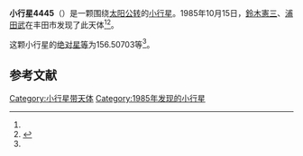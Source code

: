 {{Infobox planet
| bgcolour = #FFFFC0
| name = 4445 Jimstratton
| symbol = 
| image = 
| caption = 
| discovery = yes
| discovery_ref = 
| discoverer = [[鈴木憲三|鈴木憲三]]、[[浦田武|浦田武]]
| discovery_site = [[丰田市|丰田市]] 
| discovered = 1985年10月15日
| designations = yes
| mp_name = 
| named_after = 
| alt_names = 1985 TC/ 1937 PC / 1951 WL1 / 1978 PE2
| mp_category = [[主带小行星|主带小行星]]
| orbit_ref = <ref name="a">[http://ssd.jpl.nasa.gov/sbdb.cgi?sstr=4445 4445 Jimstratton] {{Wayback|url=http://ssd.jpl.nasa.gov/sbdb.cgi?sstr=4445 |date=20201124005257 }}，小行星數據庫瀏覽器（JPL Small-Body Database Browser）－[[美国国家航空航天局|美国国家航空航天局]]喷气推进实验室</ref>
| epoch = 2456400.5 (2013年4月18日更新)
| aphelion = {{convert|2.6979060|AU|km|3|abbr=on|lk=out}}
| perihelion = {{convert|1.8368932|AU|km|3|abbr=on}}
| semimajor = {{convert|2.2673996|AU|km|3|abbr=on}}
| eccentricity = 0.1898679
| period = 1247.069128 [[日|日]]<br />3.41[[儒略年|儒略年]]
| avg_speed = 
| inclination = 2.85910
| asc_node = 215.63679
| mean_anomaly = 
| arg_peri = 156.50703
| satellites = 
| physical_characteristics = yes
| dimensions = 
| mass = 
| density = 
| surface_grav = 
| escape_velocity = 
| sidereal_day = 
| axial_tilt = 
| pole_ecliptic_lat = 
| pole_ecliptic_lon = 
| albedo = 
| temperatures= 
| temp_name1 = 
| mean_temp_1 = 
| max_temp_1 = 
| temp_name2 = 
| max_temp_2 = 
| spectral_type = 
| abs_magnitude = 156.50703
}}

'''小行星4445'''（{{lang-en|4445 Jimstratton}}）是一颗围绕[[太阳|太阳]][[公转|公转]]的[[小行星|小行星]]。1985年10月15日，[[鈴木憲三|鈴木憲三]]、[[浦田武|浦田武]]在丰田市发现了此天体<ref name="a" /><ref>{{cite news|title=小行星列表|url=http://cfa-www.harvard.edu/iau/lists/NumberedMPs.txt|accessdate=2013-07-08|newspaper=哈佛大学|archive-date=2008-05-17|archive-url=https://web.archive.org/web/20080517010638/http://cfa-www.harvard.edu/iau/lists/NumberedMPs.txt|dead-url=no}}</ref>。

这颗小行星的[[绝对星等|绝对星等]]为156.50703等<ref name="a" />。

==参考文献==
{{reflist}}
{{Minor Planet Number|[[小行星4444|小行星4444]]|[[小行星4446|小行星4446]]}}

{{小天体}}

[[Category:小行星带天体|Category:小行星带天体]]
[[Category:1985年发现的小行星|Category:1985年发现的小行星]]

{{asteroid-stub}}